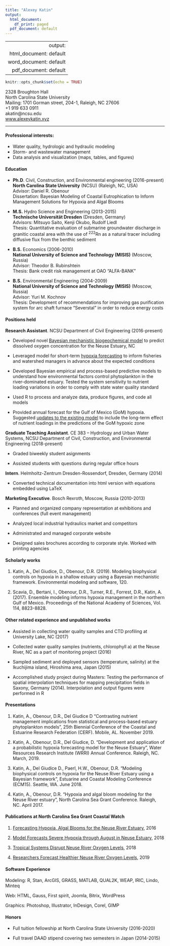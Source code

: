 ```yaml
---
title: "Alexey Katin"
output:
  html_document:
    df_print: paged
  pdf_document: default
---
```

---
  output:
  html_document: default
  word_document: default
  pdf_document: default
---
```r
knitr::opts_chunk$set(echo = TRUE)
```

<div class="row">
  <div class="col-12 col-md-8">
  2328 Broughton Hall <br> 
  North Carolina State University <br>
  Mailing: 1701 Gorman street, 204-1, Raleigh, NC 27606</div>
  <div class="col-6 col-md-4">
  +1 919 633 0911 <br>
  akatin@ncsu.edu <br>
  [www.alexeykatin.xyz](http://alexeykatin.xyz)
  </div>
</div>

***

#### Professional interests:

* Water quality, hydrologic and hydraulic modeling  
* Storm- and wastewater management
* Data analysis and visualization (maps, tables, and figures)

#### Education

* **Ph.D**. Civil, Construction, and Environmental engineering (2016-present)<br>
**North Carolina State University** (NCSU) (Raleigh, NC, USA)<br>
Advisor: Daniel R. Obenour<br>
Dissertation: Bayesian Modeling of Coastal Eutrophication to Inform Management Solutions for Hypoxia and Algal Blooms

* **M.S.** Hydro Science and Engineering (2013-2015)<br>
**Technische Universität Dresden** (Dresden, Germany)<br>
Advisors: Mitsuyo Saito, Kenji Okubo, Rudolf Liedl<br>
Thesis: Quantitative evaluation of submarine groundwater discharge in granitic coastal area with the use of ^222^Rn as a natural tracer including diffusive flux from the benthic sediment 

* **B.S.** Economics (2006-2010)<br>
**National University of Science and Technology (MISIS)** (Moscow, Russia)<br>
Advisor: Theodor B. Rubinshtein<br>
Thesis: Bank credit risk management at OAO “ALFA-BANK”

* **B.S.** Environmental Engineering (2004-2009)<br>
**National University of Science and Technology (MISIS)** (Moscow, Russia)<br>
Advisor: Yuri M. Kochnov<br>
Thesis: Development of recommendations for improving gas purification system for arc shaft furnace “Severstal” in order to reduce energy costs

#### Positions held

**Research Assistant**. NCSU Department of Civil Engineering (2016-present)

* Developed novel [Bayesian mechanistic biogeochemical model](#nre_hypoxia) to predict dissolved oxygen concentration for the Neuse Estuary, NC  

* Leveraged model for short-term [hypoxia forecasting](#blog_posts) to inform fisheries and watershed managers in advance about the expected conditions

* Developed Bayesian empirical and process-based predictive models to understand how environmental factors control phytoplankton in the river-dominated estuary. Tested the system sensitivity to nutrient loading variations in order to comply with state water quality standard

* Used R to process and analyze data, produce figures, and code all models

* Provided annual forecast for the Gulf of Mexico (GoM) hypoxia. Suggested [updates to the existing model](#gom_ensemble) to include the long-term effect of nutrient loadings in the predictions of the GoM hypoxic zone

**Graduate Teaching Assistant**. CE 383 – Hydrology and Urban Water Systems, NCSU Department of Civil, Construction, and Environmental Engineering (2018-present)

* Graded biweekly student asignments

* Assisted students with questions during regular office hours

**Intern**. Helmholtz-Zentrum Dresden-Rossendorf, Dresden, Germany (2014)

* Converted technical documentation into html version with equations embedded using LaTeX 

**Marketing Executive**. Bosch Rexroth, Moscow, Russia (2010-2013)

* Planned and organized company representation at exhibitions and conferences (full event management)

* Analyzed local industrial hydraulics market and competitors

* Administrated and managed corporate website

* Designed sales brochures according to corporate style. Worked with printing agencies

#### Scholarly works 

1. <a id="nre_hypoxia"></a>Katin, A., Del Giudice, D., Obenour, D.R. (2019). Modeling biophysical controls on hypoxia in a shallow estuary using a Bayesian mechanistic framework. Environmental modeling and software, 120. 

2. <a id="gom_ensemble"></a>Scavia, D., Bertani, I., Obenour, D.R., Turner, R.E., Forrest, D.R., Katin, A. (2017). Ensemble modeling informs hypoxia management in the northern Gulf of Mexico. Proceedings of the National Academy of Sciences, Vol. 114, 8823-8828.

#### Other related experience and unpublished works 

* Assisted in collecting water quality samples and CTD profiling at University Lake, NC (2017)

* Collected water quality samples (nutrients, chlorophyll a) at the Neuse River, NC as a part of monitoring project (2016)

* Sampled sediment and deployed sensors (temperature, salinity) at the Ikuchijima island, Hiroshima area, Japan (2015)

* Accomplished study project during Masters: Testing the performance of spatial interpolation techniques for mapping precipitation fields in Saxony, Germany (2014). Interpolation and output figures were performed in R 

#### Presentations
1. Katin, A., Obenour, D.R., Del Giudice D “Contrasting nutrient management implications from statistical and process-based estuary phytoplankton models”, 25th Biennial Conference of the Coastal and Estuarine Research Federation (CERF). Mobile, AL. November 2019.

2. Katin, A., Obenour, D.R., Del Giudice, D. “Development and application of a probabilistic hypoxia forecasting model for the Neuse Estuary”, Water Resources Research Institute (WRRI) Annual Conference. Raleigh, NC. March, 2019.

3. Katin, A., Del Giudice D., Paerl, H.W., Obenour, D.R. “Modeling biophysical controls on hypoxia for the Neuse River Estuary using a Bayesian framework”, Estuarine and Coastal Modeling Conference (ECM15). Seattle, WA. June 2018.

4. Katin, A., Obenour, D.R. “Hypoxia and algal bloom modeling for the Neuse River estuary”, North Carolina Sea Grant Conference. Raleigh, NC. April 2017. 

#### Publications at North Carolina Sea Grant Coastal Watch<a id="blog_posts"></a>

1. [Forecasting Hypoxia, Algal Blooms for the Neuse River Estuary](https://ncseagrant.ncsu.edu/currents/2016/10/forecasting-hypoxia-algal-blooms-for-the-neuse-river-estuary/), 2016

2. [Model Forecasts Severe Hypoxia through August in Neuse Estuary](https://ncseagrant.ncsu.edu/news/2018/07/model-forecasts-severe-hypoxia-through-august-in-neuse-estuary/), 2018

3. [Tropical Systems Disrupt Neuse River Oxygen Levels](https://ncseagrant.ncsu.edu/currents/2019/01/tropical-systems-disrupt-neuse-river-oxygen-levels/), 2018

4. [Researchers Forecast Healthier Neuse River Oxygen Levels](https://ncseagrant.ncsu.edu/news/2019/06/researchers-forecast-healthier-neuse-river-oxygen-levels/), 2019

#### Software Experience

Modeling: R, Stan, ArcGIS, GRASS, MATLAB, QUAL2K, WEAP, IRIC, Lindo, Minteq

Web: HTML, Gauss, First spirit, Joomla, Bitrix, WordPress

Graphics: Photoshop, Illustrator, InDesign, Corel, GIMP

#### Honors

* Full tuition fellowship at North Carolina State University (2016-2020)

* Full travel DAAD stipend covering two semesters in Japan (2014-2015)  